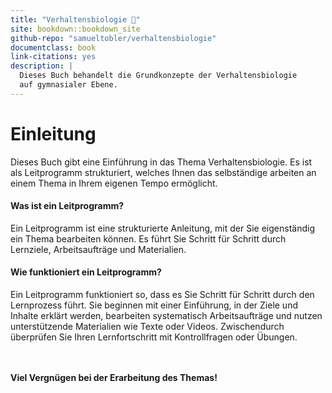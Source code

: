 ```yaml
---
title: "Verhaltensbiologie 🐝"
site: bookdown::bookdown_site
github-repo: "samueltobler/verhaltensbiologie"
documentclass: book
link-citations: yes
description: |
  Dieses Buch behandelt die Grundkonzepte der Verhaltensbiologie 
  auf gymnasialer Ebene. 
---
```


# Einleitung {.unnumbered}

Dieses Buch gibt eine Einführung in das Thema Verhaltensbiologie. Es ist als Leitprogramm strukturiert, welches Ihnen das selbständige arbeiten an einem Thema in Ihrem eigenen Tempo ermöglicht. 

#### Was ist ein Leitprogramm? {.unnumbered}

Ein Leitprogramm ist eine strukturierte Anleitung, mit der Sie eigenständig ein Thema bearbeiten können. Es führt Sie Schritt für Schritt durch Lernziele, Arbeitsaufträge und Materialien. 


#### Wie funktioniert ein Leitprogramm? {.unnumbered}

Ein Leitprogramm funktioniert so, dass es Sie Schritt für Schritt durch den Lernprozess führt. Sie beginnen mit einer Einführung, in der Ziele und Inhalte erklärt werden, bearbeiten systematisch Arbeitsaufträge und nutzen unterstützende Materialien wie Texte oder Videos. Zwischendurch überprüfen Sie Ihren Lernfortschritt mit Kontrollfragen oder Übungen. 

<br><br>
**Viel Vergnügen bei der Erarbeitung des Themas!**